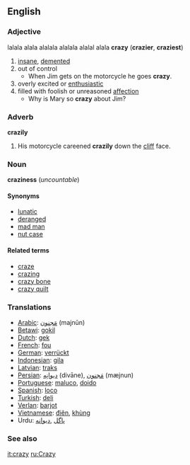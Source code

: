 ==English==
=== Adjective === lalala alala alalala alalala alalal alala
'''crazy''' ('''crazier''', '''craziest''')
# [[insane]], [[demented]]
# out of control
#*When Jim gets on the motorcycle he goes '''crazy'''.
# overly excited or [[enthusiastic]]
# filled with foolish or unreasoned [[affection]]
#* Why is Mary so '''crazy''' about Jim?

=== Adverb ===
'''crazily'''
# His motorcycle careened '''crazily''' down the [[cliff]] face.
=== Noun ===
'''craziness''' (''uncountable'')
==== Synonyms ====
*[[lunatic]]
*[[deranged]]
*[[mad man]]
*[[nut case]]
====Related terms====
*[[craze]]
*[[crazing]]
*[[crazy bone]]
*[[crazy quilt]]

===Translations===
*[[Arabic]]: [[مَجنون]] (majnūn)
*[[Betawi]]: [[gokil]]
*[[Dutch]]: [[gek]]
*[[French]]: [[fou]]
*[[German]]: [[verrückt]]
*[[Indonesian]]: [[gila]]
*[[Latvian]]: [[traks]]
*[[Persian]]: [[ديوانِه]] (divāne),  [[مَجنون]] (mæjnun)
*[[Portuguese]]: [[maluco]], [[doido]]
*[[Spanish]]: [[loco]]
*[[Turkish]]: [[deli]]
*[[Verlan]]: [[barjot]]
*[[Vietnamese]]: [[điên]], [[khùng]]
*Urdu: [[پاگل]] ,[[دیوانه]]

=== See also ===
{{pedialite}}

[[it:crazy]]
[[ru:Crazy]]